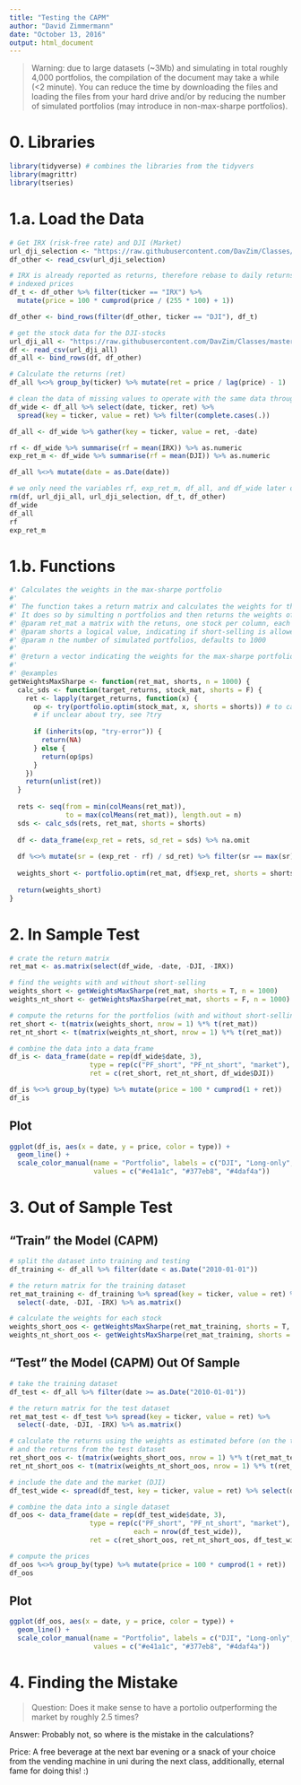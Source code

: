 ```yaml
---
title: "Testing the CAPM"
author: "David Zimmermann"
date: "October 13, 2016"
output: html_document
---
```


> Warning: due to large datasets (~3Mb) and simulating in total roughly 4,000 portfolios, the compilation of the document may take a while (<2 minute). You can reduce the time by downloading the files and loading the files from your hard drive and/or by reducing the number of simulated portfolios (may introduce in non-max-sharpe portfolios).

# 0. Libraries
```r
library(tidyverse) # combines the libraries from the tidyvers
library(magrittr)
library(tseries)
```

# 1.a. Load the Data
```r
# Get IRX (risk-free rate) and DJI (Market)
url_dji_selection <- "https://raw.githubusercontent.com/DavZim/Classes/master/04_capm/data/stock_data.csv"
df_other <- read_csv(url_dji_selection)

# IRX is already reported as returns, therefore rebase to daily returns and calculate
# indexed prices
df_t <- df_other %>% filter(ticker == "IRX") %>% 
  mutate(price = 100 * cumprod(price / (255 * 100) + 1))

df_other <- bind_rows(filter(df_other, ticker == "DJI"), df_t)

# get the stock data for the DJI-stocks
url_dji_all <- "https://raw.githubusercontent.com/DavZim/Classes/master/04_capm/data/stock_data_large.csv"
df <- read_csv(url_dji_all)
df_all <- bind_rows(df, df_other)

# Calculate the returns (ret)
df_all %<>% group_by(ticker) %>% mutate(ret = price / lag(price) - 1)

# clean the data of missing values to operate with the same data throughout the analysis
df_wide <- df_all %>% select(date, ticker, ret) %>% 
  spread(key = ticker, value = ret) %>% filter(complete.cases(.))

df_all <- df_wide %>% gather(key = ticker, value = ret, -date)

rf <- df_wide %>% summarise(rf = mean(IRX)) %>% as.numeric
exp_ret_m <- df_wide %>% summarise(rf = mean(DJI)) %>% as.numeric

df_all %<>% mutate(date = as.Date(date))

# we only need the variables rf, exp_ret_m, df_all, and df_wide later on, remove the others
rm(df, url_dji_all, url_dji_selection, df_t, df_other)
df_wide
df_all
rf
exp_ret_m
```
# 1.b. Functions
```r

#' Calculates the weights in the max-sharpe portfolio
#'
#' The function takes a return matrix and calculates the weights for the max-sharpe portfolio.
#' It does so by simulting n portfolios and then returns the weights of the maximum sharpe portfolio
#' @param ret_mat a matrix with the retuns, one stock per column, each row a date
#' @param shorts a logical value, indicating if short-selling is allowed
#' @param n the number of simulated portfolios, defaults to 1000
#'
#' @return a vector indicating the weights for the max-sharpe portfolio
#'
#' @examples
getWeightsMaxSharpe <- function(ret_mat, shorts, n = 1000) {
  calc_sds <- function(target_returns, stock_mat, shorts = F) {
    ret <- lapply(target_returns, function(x) {
      op <- try(portfolio.optim(stock_mat, x, shorts = shorts)) # to catch errors
      # if unclear about try, see ?try
      
      if (inherits(op, "try-error")) {
        return(NA)
      } else {
        return(op$ps)
      }
    })
    return(unlist(ret))
  }
  
  rets <- seq(from = min(colMeans(ret_mat)), 
              to = max(colMeans(ret_mat)), length.out = n)
  sds <- calc_sds(rets, ret_mat, shorts = shorts)
  
  df <- data_frame(exp_ret = rets, sd_ret = sds) %>% na.omit
  
  df %<>% mutate(sr = (exp_ret - rf) / sd_ret) %>% filter(sr == max(sr))
  
  weights_short <- portfolio.optim(ret_mat, df$exp_ret, shorts = shorts)$pw
  
  return(weights_short)
}
```

# 2. In Sample Test
```r
# crate the return matrix
ret_mat <- as.matrix(select(df_wide, -date, -DJI, -IRX))

# find the weights with and without short-selling
weights_short <- getWeightsMaxSharpe(ret_mat, shorts = T, n = 1000)
weights_nt_short <- getWeightsMaxSharpe(ret_mat, shorts = F, n = 1000)

# compute the returns for the portfolios (with and without short-selling)
ret_short <- t(matrix(weights_short, nrow = 1) %*% t(ret_mat))
ret_nt_short <- t(matrix(weights_nt_short, nrow = 1) %*% t(ret_mat))

# combine the data into a data_frame
df_is <- data_frame(date = rep(df_wide$date, 3),
                    type = rep(c("PF_short", "PF_nt_short", "market"), each = nrow(df_wide)),
                    ret = c(ret_short, ret_nt_short, df_wide$DJI))

df_is %<>% group_by(type) %>% mutate(price = 100 * cumprod(1 + ret))
df_is
```

## Plot
```r
ggplot(df_is, aes(x = date, y = price, color = type)) + 
  geom_line() + 
  scale_color_manual(name = "Portfolio", labels = c("DJI", "Long-only", "Short"), 
                     values = c("#e41a1c", "#377eb8", "#4daf4a"))
```

# 3. Out of Sample Test
## "Train" the Model (CAPM)
```r
# split the dataset into training and testing
df_training <- df_all %>% filter(date < as.Date("2010-01-01"))

# the return matrix for the training dataset
ret_mat_training <- df_training %>% spread(key = ticker, value = ret) %>% 
  select(-date, -DJI, -IRX) %>% as.matrix()

# calculate the weights for each stock
weights_short_oos <- getWeightsMaxSharpe(ret_mat_training, shorts = T, n = 1000)
weights_nt_short_oos <- getWeightsMaxSharpe(ret_mat_training, shorts = F, n = 1000)
```
## "Test" the Model (CAPM) Out Of Sample
```r
# take the training dataset
df_test <- df_all %>% filter(date >= as.Date("2010-01-01"))

# the return matrix for the test dataset
ret_mat_test <- df_test %>% spread(key = ticker, value = ret) %>% 
  select(-date, -DJI, -IRX) %>% as.matrix()

# calculate the returns using the weights as estimated before (on the training-set) 
# and the returns from the test dataset
ret_short_oos <- t(matrix(weights_short_oos, nrow = 1) %*% t(ret_mat_test))
ret_nt_short_oos <- t(matrix(weights_nt_short_oos, nrow = 1) %*% t(ret_mat_test))

# include the date and the market (DJI)
df_test_wide <- spread(df_test, key = ticker, value = ret) %>% select(date, DJI)

# combine the data into a single dataset
df_oos <- data_frame(date = rep(df_test_wide$date, 3),
                    type = rep(c("PF_short", "PF_nt_short", "market"), 
                               each = nrow(df_test_wide)),
                    ret = c(ret_short_oos, ret_nt_short_oos, df_test_wide$DJI))

# compute the prices
df_oos %<>% group_by(type) %>% mutate(price = 100 * cumprod(1 + ret))
df_oos
```
## Plot
```r
ggplot(df_oos, aes(x = date, y = price, color = type)) + 
  geom_line() + 
  scale_color_manual(name = "Portfolio", labels = c("DJI", "Long-only", "Short"), 
                     values = c("#e41a1c", "#377eb8", "#4daf4a"))
```

# 4. Finding the Mistake

> Question: Does it make sense to have a portolio outperforming the market by roughly 2.5 times?

Answer: Probably not, so where is the mistake in the calculations?

Price: A free beverage at the next bar evening or a snack of your choice from the vending machine in uni during the next class, additionally, eternal fame for doing this! :)